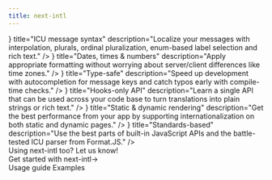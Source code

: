 ```yaml
---
title: next-intl
---
```



<div className="bg-slate-50 dark:bg-gray-900">

<Hero
  titleStrong="Internationalization for Next.js"
  titleRegular="that gets out of your way."
  description="Support multiple languages, with your app code becoming simpler instead of more complex."
  getStarted="Get started"
  viewExample="View an example"
  rscAnnouncement="Support for Next.js 13 and the App Router has arrived →"
/>
<PartnerBanner intro="Presented by" />

<Section
  title="Batteries included, minimalistic API"
  description="Internationalization (i18n) is an essential part of the user experience, therefore next‑intl gives you everything you need to get language nuances right in your Next.js apps."
>
  <div className="grid grid-cols-1 lg:grid-cols-2 gap-6 xl:gap-20">
    <FeaturePanel
      code={<CodeSnippets.icu />}
      title="ICU message syntax"
      description="Localize your messages with interpolation, plurals, ordinal pluralization, enum-based label selection and rich text."
    />
    <FeaturePanel
      code={<CodeSnippets.datesTimesNumbers />}
      title="Dates, times & numbers"
      description="Apply appropriate formatting without worrying about server/client differences like time zones."
    />
    <FeaturePanel
      code={<CodeSnippets.typeSafe />}
      title="Type-safe"
      description="Speed up development with autocompletion for message keys and catch typos early with compile-time checks."
    />
    <FeaturePanel
      code={<CodeSnippets.hooks />}
      title="Hooks-only API"
      description="Learn a single API that can be used across your code base to turn translations into plain strings or rich text."
    />
    <FeaturePanel
      code={<CodeSnippets.buildOutput />}
      title="Static & dynamic rendering"
      description="Get the best performance from your app by supporting internationalization on both static and dynamic pages."
    />
    <FeaturePanel
      code={<CodeSnippets.standards />}
      title="Standards-based"
      description="Use the best parts of built-in JavaScript APIs and the battle-tested ICU parser from Format.JS."
    />
  </div>
</Section>
<Section title="Trusted by the Next.js community">
  <div className="grid grid-cols-1 lg:grid-cols-3 gap-6">
    <div className="flex flex-col gap-6">
      <UserTestimonial
        userName="Kieran McHugh"
        companyName="Founder & CEO at Daybridge"
        quote="We were initially worried that adding support for multiple languages to our app would add overwhelming complexity, but next-intl genuinely made the process so much smoother than we expected."
        portraitUrl="/user-kieran-mchugh.jpg"
        href="https://twitter.com/kieranmch"
      />
      <UserTestimonial
        userName="Colin Sidoti"
        companyName="Co-founder & CEO at Clerk"
        quote="Interop with next-intl was a design requirement"
        portraitUrl="/user-colin-sidoti.jpg"
        href="https://twitter.com/tweetsbycolin/status/1654418495646629888"
      />
    </div>
    <div className="flex flex-col gap-6">
      <UserTestimonial
        userName="Cali Castle"
        companyName="Founder & CEO at Zolplay"
        quote="I think next-intl should become a Next.js first-class citizen at some point, it’s just brilliant and simple to use."
        portraitUrl="/user-cali-castle.png"
        href="https://twitter.com/thecalicastle/status/1638566769433669633"
      />
      <UserTestimonial
        userName="Jökull Solberg"
        companyName="Founder & CEO at Takumi"
        quote="Amazing work on this library, launching our site today."
        portraitUrl="/user-jokull-solberg.jpeg"
        href="https://twitter.com/jokull"
      />
    </div>
    <div className="flex flex-col gap-6">
      <UserTestimonial
        userName="Lachlan Campbell"
        companyName="Web designer-developer at Watershed"
        quote="We're using next-intl on watershed.com! It's running entirely on App Router, using the Client Components version."
        portraitUrl="/user-lachlan-campbell.jpeg"
        href="https://twitter.com/lachlanjc"
      />
    </div>
  </div>
</Section>
<Section title="… to reach a global audience with apps like these.">
  <div className="flex flex-col-reverse gap-6 mt-10 justify-center items-center relative">
    <div className="hidden hover:z-10 lg:absolute lg:left-1/2 lg:translate-x-[-800px] lg:scale-75 lg:block">
      <ShowcaseSite
        className="shadow-md"
        title="Zolplay"
        screenUrl="/showcase-zolplay.png"
        href="https://zolplay.com/"
      />
    </div>
    <div className="hover:z-10 lg:absolute lg:left-1/2 lg:translate-x-[-600px] lg:scale-90">
      <ShowcaseSite
        className="shadow-md"
        title="Trip to Japan"
        screenUrl="/showcase-triptojapan.png"
        href="https://www.triptojapan.com/"
      />
    </div>
    <div className="hidden hover:z-10 lg:absolute lg:left-1/2 lg:translate-x-[200px] lg:scale-75 lg:block">
      <ShowcaseSite
        className="shadow-md"
        title="Matsmart"
        screenUrl="/showcase-matsmart.png"
        href="https://www.matsmart.se/"
      />
    </div>
    <div className="hover:z-10 lg:absolute lg:left-1/2 lg:scale-90">
      <ShowcaseSite
        className="shadow-md"
        title="Daybridge"
        screenUrl="/showcase-daybridge.png"
        href="https://www.daybridge.com"
      />
    </div>
    <div className="hover:z-10 ">
      <ShowcaseSite
        className="shadow-lg"
        title="Watershed"
        screenUrl="/showcase-watershed.png"
        href="https://www.watershed.com"
      />
    </div>
  </div>
  <div className="mt-8 text-sm text-center text-slate-600 dark:text-slate-400">
    Using next-intl too? <Link target="_blank" href="https://github.com/amannn/next-intl/issues/138">Let us know!</Link>
  </div>
</Section>
<div className="pb-40 text-center">
  <LinkButton href="/docs/getting-started">Get started with next-intl<span className="inline-block ml-2">→</span></LinkButton>
  <div className="flex gap-6 mt-8 justify-center">
    <Link href="/docs/usage">Usage guide</Link>
    <Link href="/examples">Examples</Link>
  </div>
</div>
</div>
